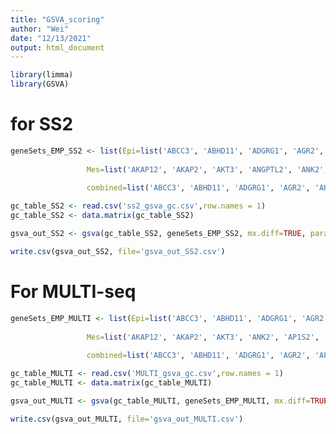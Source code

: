 ```yaml
---
title: "GSVA_scoring"
author: "Wei"
date: "12/13/2021"
output: html_document
---
```

```r
library(limma)
library(GSVA)
```

# for SS2
```r
geneSets_EMP_SS2 <- list(Epi=list('ABCC3', 'ABHD11', 'ADGRG1', 'AGR2', 'AKR1B10', 'AP1M2', 'ARHGAP32', 'ARHGAP8', 'ATP2C2', 'AZGP1', 'BCAS1', 'BIK', 'BSPRY', 'C4orf19', 'CBLC', 'CD24', 'CD2AP', 'CDH1', 'CDS1', 'CEACAM1', 'CEACAM5', 'CEACAM6', 'CEACAM7', 'CKMT1A', 'CLDN3', 'CLDN4', 'CLDN7', 'CORO2A', 'CXADR', 'CYB561', 'DDR1', 'DHCR24', 'DSG2', 'DSP', 'EHF', 'ELF3', 'ELMO3', 'EPB41L4B', 'EPCAM', 'EPN3', 'EPS8L1', 'EPS8L2', 'ERBB2', 'ERBB3', 'ESRP1', 'ESRP2', 'EXPH5', 'EZR', 'F11R', 'FA2H', 'FAM174B', 'FGFR3', 'FUT2', 'FUT3', 'FXYD3', 'GALE', 'GALNT3', 'GALNT7', 'GDF15', 'GMDS', 'GPRC5A', 'GRHL2', 'HDHD3', 'IL20RA', 'INAVA', 'IRF6', 'JUP', 'KRT18', 'KRT19', 'KRT7', 'KRT8', 'LAD1', 'LLGL2', 'LRRC1', 'LSR', 'MANSC1', 'MAP7', 'MAPK13', 'MISP', 'MLPH', 'MPZL2', 'MST1R', 'MUC1', 'MYO5C', 'MYO6', 'NQO1', 'OCLN', 'OR7E14P', 'OVOL2', 'PERP', 'PHLDA2', 'PKP3', 'PLLP', 'PLPP2', 'PLS1', 'POF1B', 'PPL', 'PRR15L', 'PRSS8', 'PSCA', 'PTK6', 'PTPRF', 'RAB11FIP1', 'RAB25', 'RAPGEFL1', 'RBM47', 'RNF128', 'S100A14', 'S100P', 'SCNN1A', 'SDC4', 'SH3YL1', 'SLC16A5', 'SLC22A18', 'SLC35A3', 'SLC44A4', 'SORD', 'SPAG1', 'SPDEF', 'SPINT1', 'SPINT2', 'ST14', 'STAP2', 'STYK1', 'SYNGR2', 'TACSTD2', 'TFF1', 'TFF3', 'TJP2', 'TJP3', 'TMC5', 'TMEM30B', 'TMPRSS2', 'TMPRSS4', 'TOB1', 'TOM1L1', 'TOX3', 'TPD52', 'TRPM4', 'TSPAN1', 'TSPAN8', 'TTC39A', 'TUFT1', 'VAMP8', 'VAV3'),
                     
                 Mes=list('AKAP12', 'AKAP2', 'AKT3', 'ANGPTL2', 'ANK2', 'AP1S2', 'ASPN', 'AXL', 'BGN', 'BICC1', 'BNC2', 'C1R', 'C1S', 'C1orf54', 'CALD1', 'CAV1', 'CAVIN1', 'CCL2', 'CDH11', 'CDH2', 'CDK14', 'CEP170', 'CHN1', 'CHRDL1', 'CLEC2B', 'CLIC4', 'COL14A1', 'COL15A1', 'COL5A2', 'COL6A1', 'COL6A2', 'COLEC12', 'CRISPLD2', 'CRYAB', 'CSF2RB', 'CSRP2', 'CTSK', 'CXCL12', 'CXCL13', 'CXCR4', 'CYP1B1', 'DCN', 'DDR2', 'DPT', 'DPYSL3', 'DSE', 'ECM2', 'EFEMP1', 'EFEMP2', 'EMP3', 'ENPP2', 'EVI2A', 'FAP', 'FBLN1', 'FBN1', 'FERMT2', 'FGL2', 'FHL1', 'FLI1', 'FLRT2', 'FN1', 'FSTL1', 'FXYD6', 'FYN', 'GAS1', 'GEM', 'GFPT2', 'GLIPR1', 'GLYR1', 'GNG11', 'GPM6B', 'GREM1', 'GUCY1B1', 'HEG1', 'IFFO1', 'IGFBP5', 'IL10RA', 'ISLR', 'ITM2A', 'JAM2', 'JAM3', 'JCAD', 'KCNJ8', 'LHFPL6', 'LOX', 'LY96', 'MAF', 'MAFB', 'MAP1B', 'MEOX2', 'MFAP4', 'MMP2', 'MOXD1', 'MPDZ', 'MRC1', 'MYH10', 'MYL9', 'MYLK', 'NAP1L3', 'NR3C1', 'NUAK1', 'OLFML2B', 'OLFML3', 'PCOLCE', 'PDGFC', 'PDZRN3', 'PLEKHO1', 'PLN', 'PLXNC1', 'PMP22', 'PTGDS', 'PTGIS', 'PTPRC', 'PTX3', 'QKI', 'RARRES2', 'RECK', 'RGS2', 'RUNX1T1', 'SACS', 'SDC2', 'SEPT6', 'SERPINF1', 'SERPING1', 'SFRP1', 'SLC2A3', 'SLIT2', 'SNAI2', 'SOBP', 'SPARC', 'SPARCL1', 'SPOCK1', 'SRGN', 'SRPX', 'STON1', 'SYNE1', 'SYNE3', 'SYNM', 'SYT11', 'TAGLN', 'TCF4', 'TNC', 'TNS1', 'TPM2', 'TRPC1', 'TUBA1A', 'TUBB6', 'TWIST1', 'UCHL1', 'VCAM1', 'VCAN', 'VIM', 'WIPF1', 'WWTR1', 'ZCCHC24', 'ZEB1', 'ZEB2', 'ZFPM2'),
                 
                 combined=list('ABCC3', 'ABHD11', 'ADGRG1', 'AGR2', 'AKR1B10', 'AP1M2', 'ARHGAP32', 'ARHGAP8', 'ATP2C2', 'AZGP1', 'BCAS1', 'BIK', 'BSPRY', 'C4orf19', 'CBLC', 'CD24', 'CD2AP', 'CDH1', 'CDS1', 'CEACAM1', 'CEACAM5', 'CEACAM6', 'CEACAM7', 'CKMT1A', 'CLDN3', 'CLDN4', 'CLDN7', 'CORO2A', 'CXADR', 'CYB561', 'DDR1', 'DHCR24', 'DSG2', 'DSP', 'EHF', 'ELF3', 'ELMO3', 'EPB41L4B', 'EPCAM', 'EPN3', 'EPS8L1', 'EPS8L2', 'ERBB2', 'ERBB3', 'ESRP1', 'ESRP2', 'EXPH5', 'EZR', 'F11R', 'FA2H', 'FAM174B', 'FGFR3', 'FUT2', 'FUT3', 'FXYD3', 'GALE', 'GALNT3', 'GALNT7', 'GDF15', 'GMDS', 'GPRC5A', 'GRHL2', 'HDHD3', 'IL20RA', 'INAVA', 'IRF6', 'JUP', 'KRT18', 'KRT19', 'KRT7', 'KRT8', 'LAD1', 'LLGL2', 'LRRC1', 'LSR', 'MANSC1', 'MAP7', 'MAPK13', 'MISP', 'MLPH', 'MPZL2', 'MST1R', 'MUC1', 'MYO5C', 'MYO6', 'NQO1', 'OCLN', 'OR7E14P', 'OVOL2', 'PERP', 'PHLDA2', 'PKP3', 'PLLP', 'PLPP2', 'PLS1', 'POF1B', 'PPL', 'PRR15L', 'PRSS8', 'PSCA', 'PTK6', 'PTPRF', 'RAB11FIP1', 'RAB25', 'RAPGEFL1', 'RBM47', 'RNF128', 'S100A14', 'S100P', 'SCNN1A', 'SDC4', 'SH3YL1', 'SLC16A5', 'SLC22A18', 'SLC35A3', 'SLC44A4', 'SORD', 'SPAG1', 'SPDEF', 'SPINT1', 'SPINT2', 'ST14', 'STAP2', 'STYK1', 'SYNGR2', 'TACSTD2', 'TFF1', 'TFF3', 'TJP2', 'TJP3', 'TMC5', 'TMEM30B', 'TMPRSS2', 'TMPRSS4', 'TOB1', 'TOM1L1', 'TOX3', 'TPD52', 'TRPM4', 'TSPAN1', 'TSPAN8', 'TTC39A', 'TUFT1', 'VAMP8', 'VAV3','AKAP12', 'AKAP2', 'AKT3', 'ANGPTL2', 'ANK2', 'AP1S2', 'ASPN', 'AXL', 'BGN', 'BICC1', 'BNC2', 'C1R', 'C1S', 'C1orf54', 'CALD1', 'CAV1', 'CAVIN1', 'CCL2', 'CDH11', 'CDH2', 'CDK14', 'CEP170', 'CHN1', 'CHRDL1', 'CLEC2B', 'CLIC4', 'COL14A1', 'COL15A1', 'COL5A2', 'COL6A1', 'COL6A2', 'COLEC12', 'CRISPLD2', 'CRYAB', 'CSF2RB', 'CSRP2', 'CTSK', 'CXCL12', 'CXCL13', 'CXCR4', 'CYP1B1', 'DCN', 'DDR2', 'DPT', 'DPYSL3', 'DSE', 'ECM2', 'EFEMP1', 'EFEMP2', 'EMP3', 'ENPP2', 'EVI2A', 'FAP', 'FBLN1', 'FBN1', 'FERMT2', 'FGL2', 'FHL1', 'FLI1', 'FLRT2', 'FN1', 'FSTL1', 'FXYD6', 'FYN', 'GAS1', 'GEM', 'GFPT2', 'GLIPR1', 'GLYR1', 'GNG11', 'GPM6B', 'GREM1', 'GUCY1B1', 'HEG1', 'IFFO1', 'IGFBP5', 'IL10RA', 'ISLR', 'ITM2A', 'JAM2', 'JAM3', 'JCAD', 'KCNJ8', 'LHFPL6', 'LOX', 'LY96', 'MAF', 'MAFB', 'MAP1B', 'MEOX2', 'MFAP4', 'MMP2', 'MOXD1', 'MPDZ', 'MRC1', 'MYH10', 'MYL9', 'MYLK', 'NAP1L3', 'NR3C1', 'NUAK1', 'OLFML2B', 'OLFML3', 'PCOLCE', 'PDGFC', 'PDZRN3', 'PLEKHO1', 'PLN', 'PLXNC1', 'PMP22', 'PTGDS', 'PTGIS', 'PTPRC', 'PTX3', 'QKI', 'RARRES2', 'RECK', 'RGS2', 'RUNX1T1', 'SACS', 'SDC2', 'SEPT6', 'SERPINF1', 'SERPING1', 'SFRP1', 'SLC2A3', 'SLIT2', 'SNAI2', 'SOBP', 'SPARC', 'SPARCL1', 'SPOCK1', 'SRGN', 'SRPX', 'STON1', 'SYNE1', 'SYNE3', 'SYNM', 'SYT11', 'TAGLN', 'TCF4', 'TNC', 'TNS1', 'TPM2', 'TRPC1', 'TUBA1A', 'TUBB6', 'TWIST1', 'UCHL1', 'VCAM1', 'VCAN', 'VIM', 'WIPF1', 'WWTR1', 'ZCCHC24', 'ZEB1', 'ZEB2', 'ZFPM2'))

```

```r
gc_table_SS2 <- read.csv('ss2_gsva_gc.csv',row.names = 1)
gc_table_SS2 <- data.matrix(gc_table_SS2)
```

```r
gsva_out_SS2 <- gsva(gc_table_SS2, geneSets_EMP_SS2, mx.diff=TRUE, parallel.sz=30)
```

```r
write.csv(gsva_out_SS2, file='gsva_out_SS2.csv')
```

# For MULTI-seq
```r
geneSets_EMP_MULTI <- list(Epi=list('ABCC3', 'ABHD11', 'ADGRG1', 'AGR2', 'AP1M2', 'ARHGAP32', 'ARHGAP8', 'ATP2C2', 'AZGP1', 'BCAS1', 'BIK', 'BSPRY', 'C4orf19', 'CBLC', 'CD24', 'CD2AP', 'CDH1', 'CDS1', 'CEACAM1', 'CEACAM6', 'CKMT1A', 'CLDN3', 'CLDN4', 'CLDN7', 'CORO2A', 'CXADR', 'CYB561', 'DDR1', 'DHCR24', 'DSG2', 'DSP', 'EHF', 'ELF3', 'ELMO3', 'EPB41L4B', 'EPCAM', 'EPN3', 'EPS8L1', 'EPS8L2', 'ERBB2', 'ERBB3', 'ESRP1', 'ESRP2', 'EXPH5', 'EZR', 'F11R', 'FA2H', 'FAM174B', 'FGFR3', 'FUT2', 'FUT3', 'FXYD3', 'GALE', 'GALNT3', 'GALNT7', 'GDF15', 'GMDS', 'GPRC5A', 'GRHL2', 'HDHD3', 'IL20RA', 'INAVA', 'IRF6', 'JUP', 'KRT18', 'KRT19', 'KRT7', 'KRT8', 'LAD1', 'LLGL2', 'LRRC1', 'LSR', 'MANSC1', 'MAP7', 'MAPK13', 'MISP', 'MLPH', 'MPZL2', 'MST1R', 'MUC1', 'MYO5C', 'MYO6', 'NQO1', 'OCLN', 'OR7E14P', 'OVOL2', 'PERP', 'PHLDA2', 'PKP3', 'PLLP', 'PLPP2', 'PLS1', 'POF1B', 'PPL', 'PRR15L', 'PRSS8', 'PSCA', 'PTK6', 'PTPRF', 'RAB11FIP1', 'RAB25', 'RAPGEFL1', 'RBM47', 'RNF128', 'S100A14', 'S100P', 'SCNN1A', 'SDC4', 'SH3YL1', 'SLC16A5', 'SLC22A18', 'SLC35A3', 'SLC44A4', 'SORD', 'SPAG1', 'SPDEF', 'SPINT1', 'SPINT2', 'ST14', 'STAP2', 'STYK1', 'SYNGR2', 'TACSTD2', 'TFF1', 'TFF3', 'TJP2', 'TJP3', 'TMC5', 'TMEM30B', 'TMPRSS2', 'TMPRSS4', 'TOB1', 'TOM1L1', 'TOX3', 'TPD52', 'TRPM4', 'TSPAN1', 'TSPAN8', 'TTC39A', 'TUFT1', 'VAMP8', 'VAV3'),
                     
                 Mes=list('AKAP12', 'AKAP2', 'AKT3', 'ANK2', 'AP1S2', 'AXL', 'BGN', 'BICC1', 'BNC2', 'C1R', 'C1S', 'C1orf54', 'CALD1', 'CAV1', 'CAVIN1', 'CCL2', 'CDH11', 'CDH2', 'CDK14', 'CEP170', 'CHN1', 'CLEC2B', 'CLIC4', 'COL14A1', 'COL15A1', 'COL5A2', 'COL6A1', 'COL6A2', 'COLEC12', 'CRISPLD2', 'CRYAB', 'CSRP2', 'CTSK', 'CXCL12', 'CXCL13', 'CXCR4', 'CYP1B1', 'DDR2', 'DPT', 'DPYSL3', 'DSE', 'ECM2', 'EFEMP1', 'EFEMP2', 'EMP3', 'FAP', 'FBLN1', 'FBN1', 'FERMT2', 'FGL2', 'FHL1', 'FLI1', 'FLRT2', 'FN1', 'FSTL1', 'FXYD6', 'FYN', 'GAS1', 'GEM', 'GFPT2', 'GIMAP4', 'GLIPR1', 'GLYR1', 'GNG11', 'GPM6B', 'GREM1', 'GUCY1B1', 'HEG1', 'IFFO1', 'IGFBP5', 'ISLR', 'JAM2', 'JCAD', 'LHFPL6', 'LOX', 'LY96', 'MAF', 'MAFB', 'MAP1B', 'MEOX2', 'MFAP4', 'MMP2', 'MOXD1', 'MPDZ', 'MYH10', 'MYL9', 'MYLK', 'NAP1L3', 'NR3C1', 'NUAK1', 'OLFML3', 'PCOLCE', 'PDGFC', 'PDZRN3', 'PLEKHO1', 'PMP22', 'PTGDS', 'PTGIS', 'PTX3', 'QKI', 'RARRES2', 'RECK', 'RGS2', 'RUNX1T1', 'SACS', 'SDC2', 'SEPT6', 'SERPINF1', 'SERPING1', 'SFRP1', 'SLC2A3', 'SLIT2', 'SNAI2', 'SOBP', 'SPARC', 'SPARCL1', 'SPOCK1', 'SRGN', 'SRPX', 'STON1', 'SYNE1', 'SYNE3', 'SYNM', 'SYT11', 'TAGLN', 'TCF4', 'TNC', 'TNS1', 'TPM2', 'TRPC1', 'TUBA1A', 'TUBB6', 'TWIST1', 'UCHL1', 'VCAN', 'VIM', 'WIPF1', 'WWTR1', 'ZCCHC24', 'ZEB1', 'ZEB2', 'ZFPM2'),
                 
                 combined=list('ABCC3', 'ABHD11', 'ADGRG1', 'AGR2', 'AP1M2', 'ARHGAP32', 'ARHGAP8', 'ATP2C2', 'AZGP1', 'BCAS1', 'BIK', 'BSPRY', 'C4orf19', 'CBLC', 'CD24', 'CD2AP', 'CDH1', 'CDS1', 'CEACAM1', 'CEACAM6', 'CKMT1A', 'CLDN3', 'CLDN4', 'CLDN7', 'CORO2A', 'CXADR', 'CYB561', 'DDR1', 'DHCR24', 'DSG2', 'DSP', 'EHF', 'ELF3', 'ELMO3', 'EPB41L4B', 'EPCAM', 'EPN3', 'EPS8L1', 'EPS8L2', 'ERBB2', 'ERBB3', 'ESRP1', 'ESRP2', 'EXPH5', 'EZR', 'F11R', 'FA2H', 'FAM174B', 'FGFR3', 'FUT2', 'FUT3', 'FXYD3', 'GALE', 'GALNT3', 'GALNT7', 'GDF15', 'GMDS', 'GPRC5A', 'GRHL2', 'HDHD3', 'IL20RA', 'INAVA', 'IRF6', 'JUP', 'KRT18', 'KRT19', 'KRT7', 'KRT8', 'LAD1', 'LLGL2', 'LRRC1', 'LSR', 'MANSC1', 'MAP7', 'MAPK13', 'MISP', 'MLPH', 'MPZL2', 'MST1R', 'MUC1', 'MYO5C', 'MYO6', 'NQO1', 'OCLN', 'OR7E14P', 'OVOL2', 'PERP', 'PHLDA2', 'PKP3', 'PLLP', 'PLPP2', 'PLS1', 'POF1B', 'PPL', 'PRR15L', 'PRSS8', 'PSCA', 'PTK6', 'PTPRF', 'RAB11FIP1', 'RAB25', 'RAPGEFL1', 'RBM47', 'RNF128', 'S100A14', 'S100P', 'SCNN1A', 'SDC4', 'SH3YL1', 'SLC16A5', 'SLC22A18', 'SLC35A3', 'SLC44A4', 'SORD', 'SPAG1', 'SPDEF', 'SPINT1', 'SPINT2', 'ST14', 'STAP2', 'STYK1', 'SYNGR2', 'TACSTD2', 'TFF1', 'TFF3', 'TJP2', 'TJP3', 'TMC5', 'TMEM30B', 'TMPRSS2', 'TMPRSS4', 'TOB1', 'TOM1L1', 'TOX3', 'TPD52', 'TRPM4', 'TSPAN1', 'TSPAN8', 'TTC39A', 'TUFT1', 'VAMP8', 'VAV3','AKAP12', 'AKAP2', 'AKT3', 'ANK2', 'AP1S2', 'AXL', 'BGN', 'BICC1', 'BNC2', 'C1R', 'C1S', 'C1orf54', 'CALD1', 'CAV1', 'CAVIN1', 'CCL2', 'CDH11', 'CDH2', 'CDK14', 'CEP170', 'CHN1', 'CLEC2B', 'CLIC4', 'COL14A1', 'COL15A1', 'COL5A2', 'COL6A1', 'COL6A2', 'COLEC12', 'CRISPLD2', 'CRYAB', 'CSRP2', 'CTSK', 'CXCL12', 'CXCL13', 'CXCR4', 'CYP1B1', 'DDR2', 'DPT', 'DPYSL3', 'DSE', 'ECM2', 'EFEMP1', 'EFEMP2', 'EMP3', 'FAP', 'FBLN1', 'FBN1', 'FERMT2', 'FGL2', 'FHL1', 'FLI1', 'FLRT2', 'FN1', 'FSTL1', 'FXYD6', 'FYN', 'GAS1', 'GEM', 'GFPT2', 'GIMAP4', 'GLIPR1', 'GLYR1', 'GNG11', 'GPM6B', 'GREM1', 'GUCY1B1', 'HEG1', 'IFFO1', 'IGFBP5', 'ISLR', 'JAM2', 'JCAD', 'LHFPL6', 'LOX', 'LY96', 'MAF', 'MAFB', 'MAP1B', 'MEOX2', 'MFAP4', 'MMP2', 'MOXD1', 'MPDZ', 'MYH10', 'MYL9', 'MYLK', 'NAP1L3', 'NR3C1', 'NUAK1', 'OLFML3', 'PCOLCE', 'PDGFC', 'PDZRN3', 'PLEKHO1', 'PMP22', 'PTGDS', 'PTGIS', 'PTX3', 'QKI', 'RARRES2', 'RECK', 'RGS2', 'RUNX1T1', 'SACS', 'SDC2', 'SEPT6', 'SERPINF1', 'SERPING1', 'SFRP1', 'SLC2A3', 'SLIT2', 'SNAI2', 'SOBP', 'SPARC', 'SPARCL1', 'SPOCK1', 'SRGN', 'SRPX', 'STON1', 'SYNE1', 'SYNE3', 'SYNM', 'SYT11', 'TAGLN', 'TCF4', 'TNC', 'TNS1', 'TPM2', 'TRPC1', 'TUBA1A', 'TUBB6', 'TWIST1', 'UCHL1', 'VCAN', 'VIM', 'WIPF1', 'WWTR1', 'ZCCHC24', 'ZEB1', 'ZEB2', 'ZFPM2'))
```


```r
gc_table_MULTI <- read.csv('MULTI_gsva_gc.csv',row.names = 1)
gc_table_MULTI <- data.matrix(gc_table_MULTI)
```

```r
gsva_out_MULTI <- gsva(gc_table_MULTI, geneSets_EMP_MULTI, mx.diff=TRUE, parallel.sz=30)
```

```r
write.csv(gsva_out_MULTI, file='gsva_out_MULTI.csv')
```

